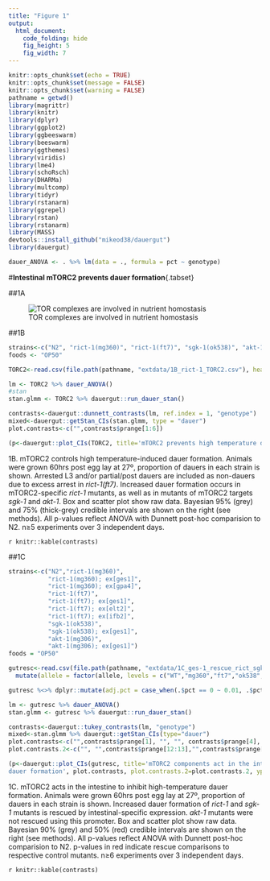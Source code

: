 ```yaml
---
title: "Figure 1"
output:
  html_document:
    code_folding: hide
    fig_height: 5
    fig_width: 7
---
```


```r
knitr::opts_chunk$set(echo = TRUE)
knitr::opts_chunk$set(message = FALSE)
knitr::opts_chunk$set(warning = FALSE)
pathname = getwd()
library(magrittr)
library(knitr)
library(dplyr)
library(ggplot2)
library(ggbeeswarm)
library(beeswarm)
library(ggthemes)
library(viridis)
library(lme4)
library(schoRsch)
library(DHARMa)
library(multcomp)
library(tidyr)
library(rstanarm)
library(ggrepel)
library(rstan)
library(rstanarm)
library(MASS)
devtools::install_github("mikeod38/dauergut")
library(dauergut)

dauer_ANOVA <- . %>% lm(data = ., formula = pct ~ genotype)
```

#__Intestinal mTORC2 prevents dauer formation__{.tabset}

##1A

![TOR complexes are involved in nutrient homostasis](/Users/mikeod/git/projects/dauergut/figures/1A_TORC_model.png)

##1B 
```r
strains<-c("N2", "rict-1(mg360)", "rict-1(ft7)", "sgk-1(ok538)", "akt-1(mg306)", "akt-2", "pkc-2")
foods <- "OP50"

TORC2<-read.csv(file.path(pathname, "extdata/1B_rict-1_TORC2.csv"), header=TRUE) %>% dauergut::format_dauer(p.dauer = "non") #including partial/pd as non-dauer due to excess zeros. 

lm <- TORC2 %>% dauer_ANOVA()
#stan
stan.glmm <- TORC2 %>% dauergut::run_dauer_stan()
```

```r
contrasts<-dauergut::dunnett_contrasts(lm, ref.index = 1, "genotype")
mixed<-dauergut::getStan_CIs(stan.glmm, type = "dauer")
plot.contrasts<-c("",contrasts$prange[1:6])

(p<-dauergut::plot_CIs(TORC2, title='mTORC2 prevents high temperature dauer formation', plot.contrasts, ypos = 1.075, type = "dauer"))
```

1B. mTORC2 controls high temperature-induced dauer formation. Animals were grown 60hrs post egg lay at 27º, proportion of dauers in each strain is shown. Arrested L3 and/or partial/post dauers are included as non-dauers due to excess arrest in _rict-1(ft7)_. Increased dauer formation occurs in mTORC2-specific _rict-1_ mutants, as well as in mutants of mTORC2 targets _sgk-1_ and _akt-1_. Box and scatter plot show raw data. Bayesian 95% (grey) and 75% (thick-grey) credible intervals are shown on the right (see methods). All p-values reflect ANOVA with Dunnett post-hoc comparision to N2. n≥5 experiments over 3 independent days.

`r knitr::kable(contrasts)`

##1C

```r
strains<-c("N2","rict-1(mg360)",
           "rict-1(mg360); ex[ges1]",
           "rict-1(mg360); ex[gpa4]",
           "rict-1(ft7)",
           "rict-1(ft7); ex[ges1]",
           "rict-1(ft7); ex[elt2]",
           "rict-1(ft7); ex[ifb2]",
           "sgk-1(ok538)",
           "sgk-1(ok538); ex[ges1]",
           "akt-1(mg306)",
           "akt-1(mg306); ex[ges1]")
foods = "OP50"

gutresc<-read.csv(file.path(pathname, "extdata/1C_ges-1_rescue_rict_sgk.csv")) %>% dauergut::format_dauer(p.dauer = "non") %>% 
  mutate(allele = factor(allele, levels = c("WT","mg360","ft7","ok538","mg306")))

gutresc %<>% dplyr::mutate(adj.pct = case_when(.$pct == 0 ~ 0.01, .$pct == 1 ~ 0.99, TRUE ~ .$pct))

lm <- gutresc %>% dauer_ANOVA()
stan.glmm <- gutresc %>% dauergut::run_dauer_stan()


```

```r
contrasts<-dauergut::tukey_contrasts(lm, "genotype") 
mixed<-stan.glmm %>% dauergut::getStan_CIs(type="dauer")
plot.contrasts<-c("",contrasts$prange[1], "", "", contrasts$prange[4], "","","", contrasts$prange[8],"",contrasts$prange[10],"")
plot.contrasts.2<-c("", "",contrasts$prange[12:13],"",contrasts$prange[39:41],"", contrasts$prange[61],"", contrasts$prange[66])

(p<-dauergut::plot_CIs(gutresc, title='mTORC2 components act in the intestine to regulate 
dauer formation', plot.contrasts, plot.contrasts.2=plot.contrasts.2, ypos = 1.075,type = "dauer", offset = 0))
```

1C. mTORC2 acts in the intestine to inhibit high-temperature dauer formation. Animals were grown 60hrs post egg lay at 27º, proportion of dauers in each strain is shown. Increased dauer formation of _rict-1_ and _sgk-1_ mutants is rescued by intestinal-specific expression. _akt-1_ mutants were not rescued using this promoter. Box and scatter plot show raw data. Bayesian 90% (grey) and 50% (red) credible intervals are shown on the right (see methods). All p-values reflect ANOVA with Dunnett post-hoc comparision to N2. p-values in red indicate rescue comparisons to respective control mutants. n≥6 experiments over 3 independent days.

`r knitr::kable(contrasts)`
